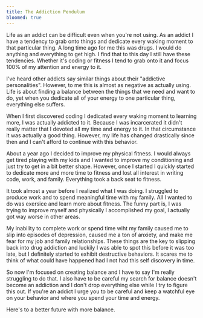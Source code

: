 ```yaml
---
title: The Addiction Pendulum
bloomed: true
---
```


Life as an addict can be difficult even when you're not using. As an addict I have a tendency to grab onto things and dedicate every waking moment to that particular thing. A long time ago for me this was drugs. I would do anything and everything to get high. I find that to this day I still have these tendencies. Whether it's coding or fitness I tend to grab onto it and focus 100% of my attention and energy to it.

I've heard other addicts say similar things about their "addictive personalities". However, to me this is almost as negative as actually using. Life is about finding a balance between the things that we need and want to do, yet when you dedicate all of your energy to one particular thing, everything else suffers.

When I first discovered coding I dedicated every waking moment to learning more, I was actually addicted to it. Because I was incarcerated it didn't really matter that I devoted all my time and energy to it. In that circumstance it was actually a good thing. However, my life has changed drastically since then and I can't afford to continue with this behavior.

About a year ago I decided to improve my physical fitness. I would always get tired playing with my kids and I wanted to improve my conditioning and just try to get in a bit better shape. However, once I started I quickly started to dedicate more and more time to fitness and lost all interest in writing code, work, and family. Everything took a back seat to fitness.

It took almost a year before I realized what I was doing. I struggled to produce work and to spend meaningful time with my family. All I wanted to do was exersice and learn more about fitness. The funny part is, I was trying to improve myself and physically I accomplished my goal, I actually got way worse in other areas.

My inability to complete work or spend time wiht my family caused me to slip into episodes of depression, caused me a ton of anxiety, and make me fear for my job and family relationships. These things are the key to slipping back into drug addiction and luckily I was able to spot this before it was too late, but I definitely started to exhibit destructive behaviors. It scares me to think of what could have happened had I not had this self discovery in time.

So now I'm focused on creating balance and I have to say I'm really struggling to do that. I also have to be careful my search for balance doesn't become an addiction and I don't drop everything else while I try to figure this out. If you're an addict I urge you to be careful and keep a watchful eye on your behavior and where you spend your time and energy.

Here's to a better future with more balance.
